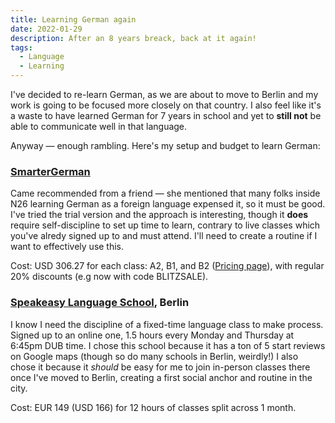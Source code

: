 ```yaml
---
title: Learning German again
date: 2022-01-29
description: After an 8 years breack, back at it again!
tags:
  - Language
  - Learning
---
```


I've decided to re-learn German, as we are about to move to Berlin and my work is going to be focused more closely on that country. I also feel like it's a waste to have learned German for 7 years in school and yet to **still not** be able to communicate well in that language.

Anyway — enough rambling. Here's my setup and budget to learn German:

### [SmarterGerman](https://www.smartergerman.com)

Came recommended from a friend — she mentioned that many folks inside N26 learning German as a foreign language expensed it, so it must be good. I've tried the trial version and the approach is interesting, though it **does** require self-discipline to set up time to learn, contrary to live classes which you've alredy signed up to and must attend. I'll need to create a routine if I want to effectively use this.

Cost: USD 306.27 for each class: A2, B1, and B2 ([Pricing page](https://courses.smartergerman.com)), with regular 20% discounts (e.g now with code BLITZSALE). 

### [Speakeasy Language School](https://www.speakeasysprachzeug.de/en/), Berlin

I know I need the discipline of a fixed-time language class to make process. Signed up to an online one, 1.5 hours every Monday and Thursday at 6:45pm DUB time. I chose this school because it has a ton of 5 start reviews on Google maps (though so do many schools in Berlin, weirdly!)
I also chose it because it _should_ be easy for me to join in-person classes there once I've moved to Berlin, creating a first social anchor and routine in the city.

Cost: EUR 149 (USD 166) for 12 hours of classes split across 1 month.
